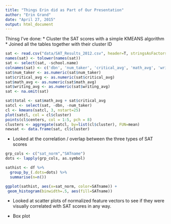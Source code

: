 ```yaml
---
title: "Things Erin did as Part of Our Presentation"
author: "Erin Grand"
date: "April 27, 2015"
output: html_document
---
```


Thinsg I've done: 
* Cluster the SAT scores with a simple KMEANS algorithm 
* Joined all the tables together with their cluster ID

```r
sat <- read.csv("data/SAT_Results_2012.csv", header=T, stringsAsFactors = F)
names(sat) <- tolower(names(sat))
sat <- select(sat, -school.name)
colnames(sat) <- c('dbn', 'num_taker', 'critical_avg', 'math_avg', 'writing_avg')
sat$num_taker <- as.numeric(sat$num_taker)
sat$critical_avg <- as.numeric(sat$critical_avg)
sat$math_avg <- as.numeric(sat$math_avg)
sat$writing_avg <- as.numeric(sat$writing_avg)
sat <- na.omit(sat)

sat$total <- sat$math_avg + sat$critical_avg
satcl <- select(sat, -dbn, -num_taker)
cl <- kmeans(satcl, 3, nstart=25)
plot(satcl, col = cl$cluster)
points(cl$centers, col = 1:5, pch = 8)
clusters <- aggregate(satcl, by=list(cl$cluster), FUN=mean)
newsat <- data.frame(sat, cl$cluster)
```

* Looked at the correlation / overlap between the three types of SAT scores
```r
grp_cols <- c("sat_norm","SATname")
dots <- lapply(grp_cols, as.symbol)

sathist <- df %>%
  group_by_(.dots=dots) %>%
  summarise(n=n())

ggplot(sathist, aes(x=sat_norm, color=SATname)) +
 geom_histogram(binwidth=.5, aes(fill=SATname))
```

* Looked at scatter plots of normalized feature vectors to see if they were visually correlated with SAT scores in any way. 

* Box plot 